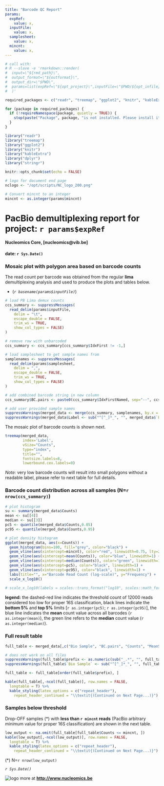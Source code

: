 ```yaml
---
title: "Barcode QC Report"
params:
  expRef:
    value: x,
  inputFile:
    value: x,
  samplesheet:
    value: x,
  mincnt:
    value: x,
---
```


```r
# call with:
# R --slave -e 'rmarkdown::render(
#  input=\"${rmd_path}\",
#  output_format=\"${outformat}\",
#  output_dir=\"$PWD\",
#  params=list(expRef=\"${opt_project}\",inputFile=\"$PWD/${opt_infile}\",mincnt=\"${mincnt}\",samplesheet=\"$PWD/${opt_samplesheet}\")
#  )'

required_packages <- c("readr", "treemap", "ggplot2", "knitr", "kableExtra", "dplyr", "stringr")

for (package in required_packages) {
  if (!requireNamespace(package, quietly = TRUE)) {
    stop(paste("Package", package, "is not installed. Please install it before running this script."))
  }
}

library("readr")
library("treemap")
library("ggplot2")
library("knitr")
library("kableExtra")
library("dplyr")
library("stringr")

knitr::opts_chunk$set(echo = FALSE)

# logo for document end page
nclogo <- "/opt/scripts/NC_logo_200.png"

# Convert mincnt to an integer
mincnt <- as.integer(params$mincnt)
```

# PacBio demultiplexing report for project: **`r params$expRef`**
#### Nucleomics Core, [nucleomics@vib.be]
#### date: `r Sys.Date()`

\bigskip

\bigskip

### Mosaic plot with polygon area based on barcode counts 

The read count per barcode was obtained from the regular **lima** demultiplexing analysis and used to produce the plots and tables below.

* (*`r basename(params$inputFile)`*)

```r
# load PB Lima demux counts
ccs_summary <- suppressMessages(
  read_delim(params$inputFile,
    delim = "\t",
    escape_double = FALSE,
    trim_ws = TRUE,
    show_col_types = FALSE)
)

# remove row with unbarcoded
ccs_summary <- ccs_summary[ccs_summary$IdxFirst != -1,]

# load samplesheet to get sample names from
samplenames <- suppressMessages(
  read_delim(params$samplesheet,
    delim = ",",
    escape_double = FALSE,
    trim_ws = TRUE,
    show_col_types = FALSE)
)

# add combined barcode string in new column
ccs_summary$BC.pairs <- paste0(ccs_summary$IdxFirstNamed, sep="--", ccs_summary$IdxCombinedNamed, sep='')

# add user provided sample names
suppressWarnings(merged_data <- merge(ccs_summary, samplenames, by.x = "BC.pairs", by.y = "Barcode", all.x = TRUE))
suppressWarnings(merged_data$Label <- sub("^[^_]*_", "", merged_data$`Bio Sample`))
```

The mosaic plot of barcode counts is shown next.


```r
treemap(merged_data,
        index='Label',
        vSize="Counts",
        type="index",
        title="",
        fontsize.labels=8,
        lowerbound.cex.labels=0)
```

*Note:* very low barcode counts will result into small polygons without a readable label, please refer to next table for full details.

\newpage

### Barcode count distribution across all samples (N=`r nrow(ccs_summary)`)

```r
# plot histogram
su <- summary(merged_data$Counts)
mean <- su[[4]]
median <- su[[3]]
pc5 <- quantile(merged_data$Counts,0.05)
pc95 <- quantile(merged_data$Counts,0.95)

# plot density histogram
ggplot(merged_data, aes(x=Counts)) +
  geom_histogram(bins=100, fill="grey", color="black") +
  geom_vline(aes(xintercept=mincnt), color="red", linewidth=0.75, lty=2) +
  geom_vline(aes(xintercept=mean(Counts)), color="blue", linewidth=1) +
  geom_vline(aes(xintercept=median(Counts)), color="green", linewidth=1) +
  geom_vline(aes(xintercept=pc5), color="black", linewidth=1) +
  geom_vline(aes(xintercept=pc95), color="black", linewidth=1) +
  labs(title="", x="Barcode Read Count (log-scale)", y="Frequency") +
  scale_x_log10()
  
# scale_x_log10(labels = scales::trans_format("log10", scales::math_format(10^.x))) # Log10 scale for X axis
```

**legend:** the dashed-red line indicates the threshold count of 12000 reads considered too low for proper 16S classification, black lines indicate the **bottom 5%** and **top 5%** limits [`r as.integer(pc5)`; `r as.integer(pc95)`], the blue line indicates the **mean** count value across all barcodes (`r as.integer(mean)`), the green line refers to the **median** count value (`r as.integer(median)`).

### Full result table

\footnotesize

```r
full_table <- merged_data[,c("Bio Sample", "BC.pairs", "Counts", "MeanScore")]

# does not work on all files
suppressWarnings(full_table$prefix <- as.numeric(sub("_.*", "", full_table$`Bio Sample`)))
suppressWarnings(full_table$`Bio Sample` <- sub("^[^_]*_", "", full_table$`Bio Sample`))

full_table <- full_table[order(full_table$prefix), ]

kable(full_table[,-ncol(full_table)], row.names = FALSE,
  longtable = T) %>%
  kable_styling(latex_options = c("repeat_header"),
    repeat_header_continued = "\\textit{(Continued on Next Page...)}")
```

### Samples below threshold

Drop-OFF samples (*) with **less than `r mincnt` reads** (PacBio arbitrary minimum value for proper 16S classification) are shown in the next table.

```r
low_output <- na.omit(full_table[full_table$Counts <= mincnt, ])
kable(low_output[,-ncol(low_output)], row.names = FALSE,
  longtable = T) %>%
  kable_styling(latex_options = c("repeat_header"),
    repeat_header_continued = "\\textit{(Continued on Next Page...)}")

```

(*) N=`r nrow(low_output)`

\normalsize

\bigskip

\bigskip

\bigskip

*`r Sys.Date()`*

![logo](`r nclogo`) more at **<http://www.nucleomics.be>**
